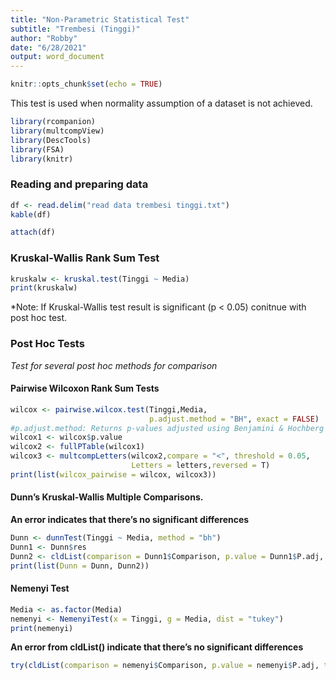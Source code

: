 ```yaml
---
title: "Non-Parametric Statistical Test"
subtitle: "Trembesi (Tinggi)"
author: "Robby"
date: "6/28/2021"
output: word_document
---
```


```r
knitr::opts_chunk$set(echo = TRUE)
```

This test is used when normality assumption of a dataset is not achieved.

```r
library(rcompanion)
library(multcompView)
library(DescTools)
library(FSA)
library(knitr)
```

### **Reading and preparing data**
```r
df <- read.delim("read data trembesi tinggi.txt")
kable(df)
```

```r
attach(df)
```

### **Kruskal-Wallis Rank Sum Test**
```r
kruskalw <- kruskal.test(Tinggi ~ Media)
print(kruskalw)
```

*Note: If Kruskal-Wallis test result is significant (p < 0.05) conitnue with post hoc test.

### **Post Hoc Tests**
*Test for several post hoc methods for comparison*

#### Pairwise Wilcoxon Rank Sum Tests
```r
wilcox <- pairwise.wilcox.test(Tinggi,Media,
                               p.adjust.method = "BH", exact = FALSE)
#p.adjust.method: Returns p-values adjusted using Benjamini & Hochberg (1995) method ("BH")
wilcox1 <- wilcox$p.value
wilcox2 <- fullPTable(wilcox1)
wilcox3 <- multcompLetters(wilcox2,compare = "<", threshold = 0.05, 
                           Letters = letters,reversed = T)
print(list(wilcox_pairwise = wilcox, wilcox3))
```


#### Dunn's Kruskal-Wallis Multiple Comparisons.
**An error indicates that there's no significant differences**
```r
Dunn <- dunnTest(Tinggi ~ Media, method = "bh")
Dunn1 <- Dunn$res
Dunn2 <- cldList(comparison = Dunn1$Comparison, p.value = Dunn1$P.adj, threshold = 0.05, reversed = T)
print(list(Dunn = Dunn, Dunn2))
```

#### Nemenyi Test
```r
Media <- as.factor(Media)
nemenyi <- NemenyiTest(x = Tinggi, g = Media, dist = "tukey")
print(nemenyi)
```

**An error from cldList() indicate that there's no significant differences**
```r
try(cldList(comparison = nemenyi$Comparison, p.value = nemenyi$P.adj, threshold = 0.05, reversed = T))
```

